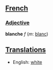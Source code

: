 ==[[French]]==
===[[Adjective]]===
'''blanche''' ''f'' (''m'': [[blanc]])

==[[Translation]]s==
*English: [[white]]